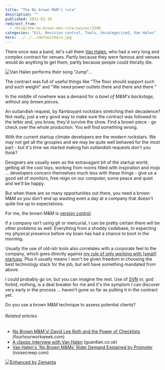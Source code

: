 ```yaml
---
title: "The No brown M&M's rule"
description: ""
published: 2012-01-10
redirect_from:
  - /blog/the-no-brown-mms-rule/swizec/3390
categories: "Git, Revision control, Tools, Uncategorized, Van Halen"
hero: ../../../defaultHero.jpg
---
```


There once was a band, let's call them [Van Halen](http://www.van-halen.com "Van Halen"), who had a very long and complex contract for venues. Partly because they were famous and venues would do anything to get them, partly because people could literally die.

![Van Halen performs their song "Jump"...](https://swizec.com/wp-content/uploads/2012/01/300px-Van_Halen_-_Jump_2007-11-102.jpg 'Van Halen performs their song "Jump"...')

The contract was full of useful things like "The floor should support such and such weight" and "We need power outlets there and there and there "

In the middle of nowhere was a demand for _a bowl of M&M's backstage, without any brown pieces_.

An outlandish request, by flamboyant rockstars stretching their decadence? Not really, just a very good way to make sure the contract was followed to the letter and, you know, they'd survive the show. Find a brown piece - go check over the whole production. You _will_ find something wrong.

With the current startup climate developers are the modern rockstars. We may not get all the groupies and we may be quite well behaved for the most part - but it's time we started making fun outlandish requests don't you think?

Designers are usually seen as the extravagant bit of the startup world, getting all the cool toys, working from rooms filled with inspiration and mojo ... developers concern themselves much less with these things - give us a good set of monitors, free reign on our computer, some peace and quiet and we'll be happy.

But when there are so many opportunities out there, you need a brown M&M so you don't end up wasting even a day at a company that doesn't quite live up to expectations.

For me, the brown M&M is [version control](http://en.wikipedia.org/wiki/Revision_control "Revision control").

If a company isn't using git or mercurial, I can be pretty certain there will be other problems as well. Everything from a shoddy codebase, to expecting my physical presence before my brain has had a chance to boot in the morning.

Usually the use of old-ish tools also correlates with a corporate feel to the company, which goes directly against [my rule of only working with \[small\] startups](http://swizec.com/blog/why-i-only-work-with-startups/swizec/2936). Plus it usually means I won't be given freedom in choosing the best technology stack for the job, but will have something mandated from above.

I could probably go on, but you can imagine the rest. Use of [SVN](http://subversion.apache.org/ "Apache Subversion") or, god forbid, nothing, is a deal breaker for me and it's the symptom I can discover very early in the process ... haven't gone so far as putting it in the contract yet.

Do you use a brown M&M technique to assess potential clients?

###### Related articles

- [No Brown M&M's! David Lee Roth and the Power of Checklists](http://www.fourhourworkweek.com/blog/2012/01/01/no-brown-mms-david-lee-roth-and-the-power-of-checklists/) (fourhourworkweek.com)
- [A classic interview with Van Halen](http://r.zemanta.com/?u=http%3A//www.guardian.co.uk/music/musicblog/2012/jan/04/valen-halen-david-lee-roth&a=69445001&rid=b1fa680b-accb-4c9c-9a28-6e4812ae6347&e=f775e713b9d76aa8a86b40cca9fd4251) (guardian.co.uk)
- [Van Halen's 'No Brown M&Ms' Rider Demand Explained by Promoter](http://www.noisecreep.com/2011/11/30/van-halens-brown-M-Ms-rider-demand/) (noisecreep.com)

[![Enhanced by Zemanta](https://img.zemanta.com/zemified_e.png?x-id=b1fa680b-accb-4c9c-9a28-6e4812ae6347)](http://www.zemanta.com/ "Enhanced by Zemanta")
